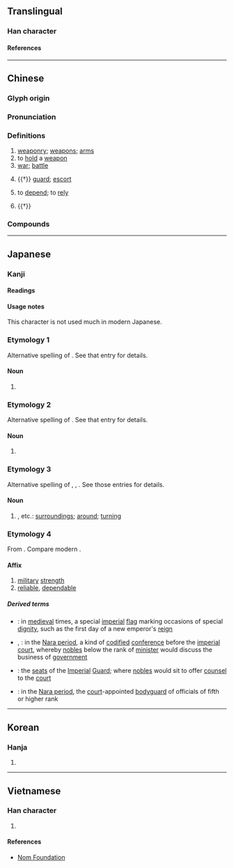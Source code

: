{{character info}}
==Translingual==

===Han character===
{{Han char|rn=9|rad=人|as=03|sn=5|four=25200|canj=OJK|ids=⿰亻丈}}

====References====
{{Han ref|kx=0092.100|dkj=00371|dj=0195.130|hdz=10113.020|uh=4ED7}}

----

==Chinese==
{{zh-forms}}

===Glyph origin===
{{Han etym}}

===Pronunciation===
{{zh-pron
|m=zhàng
|dg=җон3
|c=zoeng3,zoeng6
|h=pfs=
|md=
|mn=qz:tiǒng/tw,xm:tiōng/twv,zz:tiāng
|w=
|mc=y
|oc=y
|cat=n,v
}}

===Definitions===
{{zh-hanzi}}

# [[weaponry]]; [[weapon]]s; [[arm]]s
# to [[hold]] a [[weapon]]
# [[war]]; [[battle]]
#: {{zh-x|打仗|to fight a '''battle'''; to go to '''war'''}}
# {{†}} [[guard]]; [[escort]]
# {{lb|zh|departing tone only}} to [[depend]]; to [[rely]]
#: {{zh-x|仗 著[着] 自己 的 權力 為所欲為|to '''rely''' on one's power to do whatever one wants}}
# {{†}} {{zh-alt-form|杖}}

===Compounds===
{{zh-der|儀仗隊|仗劍|仗勢|仗馬無聲|兵仗|仗腰子|仰仗|仗膽兒|仗義|寒蟬仗馬|倚財仗勢|仗托|慷慨仗義|慢仗|依官仗勢|御仗|儀仗|對仗|刀仗|倚官仗勢|仗勢欺人|倚仗|作仗|仗恃|仗義執言|仗勢凌人|依仗|仗義疏財|仙仗|仗義輕財|勝仗|大陣仗|仗義直言|仗賴|任賢仗能|仗衛|打勝仗|槍仗手|死仗|明火執仗|硬仗|打仗|擔仗|疏財仗義|狗仗官勢|憑仗|沒頭仰仗|打水仗|狗仗人勢|炮仗|敗仗|打敗仗|沒投仰仗|爆仗|打雪仗|贓仗|細仗|立仗馬|輕財仗義|軍仗|陣仗|袍仗|衛仗|鎧仗|筆仗|開仗|車仗|負氣仗義|籠仗}}

----

==Japanese==

===Kanji===
{{ja-kanji|grade=|rs=人03}}

====Readings====
{{ja-readings
|goon=じょう<ぢやう
|kanon=しょう<しやう
|kun=つえ-<つゑ-, つわもの-, よ-る
}}

====Usage notes====
This character is not used much in modern Japanese.

===Etymology 1===
Alternative spelling of {{ja-l|杖||tsue}}. See that entry for details.

====Noun====
{{ja-noun|つえ|hhira=つゑ}}

# {{alternative spelling of|ja|sort=つえ|杖||a [[cane]], a [[crook]], a [[walking stick]]}}

===Etymology 2===
Alternative spelling of {{ja-l|兵||tsuwamono}}. See that entry for details.

====Noun====
{{ja-noun|つわもの|hhira=つはもの}}

# {{alternative spelling of|ja|sort=つわもの|兵||[[weaponry]]; a [[soldier]], a [[warrior]]; a [[courageous]] person, a [[brave]]; someone who is very [[confident]], even [[obstinate]]}}

===Etymology 3===
Alternative spelling of {{ja-l|回り}}, {{ja-l|周り}}, {{ja-l|廻り||mawari}}. See those entries for details.

====Noun====
{{ja-noun|まわり|hhira=まはり}}

# {{alternative spelling of|ja|sort=まわり|回り}}, etc.: [[surroundings]]; [[around]]; [[turning]]

===Etymology 4===
From {{etyl|ltc|ja|sort=しょう'}} {{m|ltc|仗}}. Compare modern {{cog|cmn|仗|tr=zhàng}}.

====Affix====
{{ja-pos|affix|じょう|hhira=ぢやう}}

# [[military]] [[strength]]
# [[reliable]], [[dependable]]

=====Derived terms=====
{{der-top}}
* {{ja-l|仗旗|じょうき|jōki}}: in [[medieval]] times, a special [[imperial]] [[flag]] marking occasions of special [[dignity]], such as the first day of a new emperor's [[reign]]
* {{ja-l|仗議}}, {{ja-l|仗儀|じょうぎ|jōgi}}: in the [[w:Nara period|Nara period]], a kind of [[codify|codified]] [[conference]] before the [[imperial]] [[court]], whereby [[公家#Japanese|noble]]s below the rank of [[minister]] would discuss the business of [[government]]
* {{ja-l|仗座|じょうざ|jōza}}: the [[seat]]s of the [[imperial|Imperial]] [[guard|Guard]]; where [[公家#Japanese|noble]]s would sit to offer [[counsel]] to the [[court]]
* {{ja-l|仗身|じょうしん|jōshin}}: in the [[w:Nara period|Nara period]], the [[court]]-appointed [[bodyguard]] of officials of fifth or higher rank
{{der-bottom}}

----

==Korean==

===Hanja===
{{ko-hanja|장}}

# {{rfdef|ko|sort=人03}}

----

==Vietnamese==

===Han character===
{{vi-readings|reading=[[trượng]], [[dượng]]|rs=人03}}

# {{rfdef|vi|sort=人03}}

====References====
* [http://nomfoundation.org/common/nom_details.php?codepoint=4ed7 Nom Foundation]